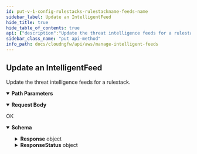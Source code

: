 ```yaml
---
id: put-v-1-config-rulestacks-rulestackname-feeds-name
sidebar_label: Update an IntelligentFeed
hide_title: true
hide_table_of_contents: true
api: {"description":"Update the threat intelligence feeds for a rulestack.\n","operationId":"put-v1-config-rulestacks-rulestackname-feeds-name","parameters":[{"description":"The name of the rulestack.\n","in":"path","name":"rulestackname","required":true,"schema":{"type":"string"}},{"description":"The name of the feed.\n","in":"path","name":"name","required":true,"schema":{"type":"string"}}],"requestBody":{"content":{"application/json":{"schema":{"additionalProperties":false,"properties":{"AuditComment":{"description":"The intelligent feed audit remarks.\n","maxLength":512,"title":"Auditcomment","type":"string"},"Certificate":{"description":"The threat intelligence feed certificate.\n","title":"Certificate","type":"string"},"Description":{"description":"A description of feed.\n","maxLength":512,"title":"Description","type":"string"},"FeedURL":{"description":"The intelligence feed URL.\n","maxLength":255,"minLength":1,"pattern":"^(http|https)://.+$","title":"Feedurl","type":"string"},"Frequency":{"description":"The frequency of feed refresh.\n","enum":["HOURLY","DAILY"],"title":"Frequency","type":"string"},"Time":{"default":3,"description":"The timestamp of the feed. \n","maximum":23,"minimum":0,"title":"Time","type":"integer"},"Type":{"description":"Type of the feed; category feeds, source feeds, and destination feeds.\n","enum":["IP_LIST","URL_LIST"],"title":"Type","type":"string"},"UpdateToken":{"description":"Refresh the token.\n","title":"Updatetoken","type":"string"}},"required":["FeedURL","Type","Frequency"],"title":"UpdateIntelligentFeedRequest","type":"object"}}}},"responses":{"200":{"content":{"application/json":{"schema":{"additionalProperties":false,"properties":{"Response":{"description":"The API call response.\n","additionalProperties":false,"properties":{"FeedEntry":{"description":"The intelligent feed list entry.\n","additionalProperties":false,"properties":{"AuditComment":{"description":"The intelligent feed audit remarks.\n","title":"Auditcomment","type":"string"},"Certificate":{"description":"The threat intelligence feed certificate.\n","title":"Certificate","type":"string"},"Description":{"description":"A description of feed.\n","title":"Description","type":"string"},"FeedURL":{"description":"The intelligence feed URL.\n","title":"Feedurl","type":"string"},"Frequency":{"description":"The frequency of feed refresh.\n","enum":["HOURLY","DAILY"],"title":"Frequency","type":"string"},"Time":{"description":"The timestamp of the feed. \n","maximum":23,"minimum":0,"title":"Time","type":"integer"},"Type":{"description":"Type of the feed; category feeds, source feeds, and destination feeds.\n","enum":["IP_LIST","URL_LIST"],"title":"Type","type":"string"},"UpdateToken":{"default":"1","description":"Refresh the token.    \n","title":"Updatetoken","type":"string"}},"title":"FeedDetails","type":"object"},"Name":{"description":"Name of the intelligent feed list.    \n","title":"Name","type":"string"},"RuleStackName":{"description":"Name of the rulestack. \n","title":"Rulestackname","type":"string"}},"title":"ResponseData","type":"object"},"ResponseStatus":{"description":"The API call response status.\n","additionalProperties":false,"properties":{"ErrorCode":{"default":0,"description":"Default value of a successful response is 0. Any other number indicates an error code.  \n\n400—HTTP bad request\n* InvalidRequestException—Operation failed due to invalid request. For example, unsupported parameter name or value in the request.\n* LimitExceededException—Operation failed due to violation in limit settings.\n* ThrottlingException—Operation failed due to throttling limitations.\n* AccessDeniedException—You do not have sufficient access to perform this action.\n\n500—Bad request \n* InternalServerError—Your request is valid but Cloud NGFW could not perform the operation due to a system issue.\n* InsufficientCapacityException—AWS currently does not have enough capacity to fulfill your request.\n","title":"Errorcode","type":"integer"},"Reason":{"description":"The error description.   \n","title":"Reason","type":"string"}},"title":"Result","type":"object"}},"title":"UpdateIntelligentFeedResponse","type":"object"}}},"description":"OK"}},"tags":["ManageIntelligentFeeds"],"method":"put","path":"/v1/config/rulestacks/{rulestackname}/feeds/{name}","servers":[{"url":"https://api.us-east-1.aws.cloudngfw.paloaltonetworks.com"}],"jsonRequestBodyExample":{"AuditComment":"string","Certificate":"string","Description":"string","FeedURL":"string","Frequency":"HOURLY","Time":3,"Type":"IP_LIST","UpdateToken":"string"},"info":{"contact":{},"description":"An intelligent feed, also called an external dynamic list, is a list that you or third-parties can host on an external web server. You can specify the Intelligence Feed as the source or destination of your security rule. The NGFW checks the hosted list at hourly or daily intervals, and enforces your security rules based on the latest entries on your list, without requiring you to make any configuration changes.  \n\nFor more information about feeds, see [EDL hosting service](https://docs.paloaltonetworks.com/resources/edl-hosting-service.html).\n\n### Permission Policies\n\n| Action                      | Local Firewall Administrator | Local Rulestack Administrator | Global Rulestack Administrator|\n| --------------------------- | :--------------------------: | :---------------------------: | :---------------------------: |\n| Create Intelligent Feed     | &#9744;                      | **&#9745;**                   | **&#9745;**                   |\n| Delete Intelligent Feed     | &#9744;                      | **&#9745;**                   | **&#9745;**                   |                        \n| Update Intelligent Feed     | &#9744;                      | **&#9745;**                   | **&#9745;**                   |  \n| Describe Intelligent Feed   | **&#9745;**                  | **&#9745;**                   | **&#9745;**                   |\n","title":"Manage Intelligent Feeds","version":"1.0.0"},"postman":{"name":"Update an IntelligentFeed","description":{"content":"Update the threat intelligence feeds for a rulestack.\n","type":"text/plain"},"url":{"path":["v1","config","rulestacks",":rulestackname","feeds",":name"],"host":["{{baseUrl}}"],"query":[],"variable":[{"disabled":false,"description":{"content":"(Required) The name of the rulestack.\n","type":"text/plain"},"type":"any","value":"","key":"rulestackname"},{"disabled":false,"description":{"content":"(Required) The name of the feed.\n","type":"text/plain"},"type":"any","value":"","key":"name"}]},"header":[{"key":"Content-Type","value":"application/json"},{"key":"Accept","value":"application/json"}],"method":"PUT","body":{"mode":"raw","raw":"\"\"","options":{"raw":{"language":"json"}}}}}
sidebar_class_name: "put api-method"
info_path: docs/cloudngfw/api/aws/manage-intelligent-feeds
---
```



## Update an IntelligentFeed



Update the threat intelligence feeds for a rulestack.


<details style={{"marginBottom":"1rem"}} data-collapsed={false} open={true}><summary style={{}}><strong>Path Parameters</strong></summary><div><ul><ParamsItem className={"paramsItem"} param={{"description":"The name of the rulestack.\n","in":"path","name":"rulestackname","required":true,"schema":{"type":"string"}}}></ParamsItem><ParamsItem className={"paramsItem"} param={{"description":"The name of the feed.\n","in":"path","name":"name","required":true,"schema":{"type":"string"}}}></ParamsItem></ul></div></details><MimeTabs><TabItem label={"application/json"} value={"application/json-schema"}><details style={{}} data-collapsed={false} open={true}><summary style={{"textAlign":"left"}}><strong>Request Body</strong></summary><div style={{"textAlign":"left","marginLeft":"1rem"}}></div><ul style={{"marginLeft":"1rem"}}><SchemaItem collapsible={false} name={"AuditComment"} required={false} schemaDescription={"The intelligent feed audit remarks.\n"} schemaName={"Auditcomment"} qualifierMessage={"**Possible values:** `<= 512 characters`"} defaultValue={undefined}></SchemaItem><SchemaItem collapsible={false} name={"Certificate"} required={false} schemaDescription={"The threat intelligence feed certificate.\n"} schemaName={"Certificate"} qualifierMessage={undefined} defaultValue={undefined}></SchemaItem><SchemaItem collapsible={false} name={"Description"} required={false} schemaDescription={"A description of feed.\n"} schemaName={"Description"} qualifierMessage={"**Possible values:** `<= 512 characters`"} defaultValue={undefined}></SchemaItem><SchemaItem collapsible={false} name={"FeedURL"} required={true} schemaDescription={"The intelligence feed URL.\n"} schemaName={"Feedurl"} qualifierMessage={"**Possible values:** `non-empty` and `<= 255 characters`, Value must match regular expression `^(http|https)://.+$`"} defaultValue={undefined}></SchemaItem><SchemaItem collapsible={false} name={"Frequency"} required={true} schemaDescription={"The frequency of feed refresh.\n"} schemaName={"Frequency"} qualifierMessage={"**Possible values:** [`HOURLY`, `DAILY`]"} defaultValue={undefined}></SchemaItem><SchemaItem collapsible={false} name={"Time"} required={false} schemaDescription={"The timestamp of the feed. \n"} schemaName={"Time"} qualifierMessage={"**Possible values:** `<= 23`"} defaultValue={3}></SchemaItem><SchemaItem collapsible={false} name={"Type"} required={true} schemaDescription={"Type of the feed; category feeds, source feeds, and destination feeds.\n"} schemaName={"Type"} qualifierMessage={"**Possible values:** [`IP_LIST`, `URL_LIST`]"} defaultValue={undefined}></SchemaItem><SchemaItem collapsible={false} name={"UpdateToken"} required={false} schemaDescription={"Refresh the token.\n"} schemaName={"Updatetoken"} qualifierMessage={undefined} defaultValue={undefined}></SchemaItem></ul></details></TabItem></MimeTabs><div><ApiTabs><TabItem label={"200"} value={"200"}><div>

OK

</div><div><MimeTabs groupId={"mime-type"}><TabItem label={"application/json"} value={"application/json"}><SchemaTabs groupId={"schema-tabs"}><TabTtem label={"Schema"} value={"Schema"}><details style={{}} data-collapsed={false} open={true}><summary style={{"textAlign":"left"}}><strong>Schema</strong></summary><div style={{"textAlign":"left","marginLeft":"1rem"}}></div><ul style={{"marginLeft":"1rem"}}><SchemaItem collapsible={true} className={"schemaItem"}><details style={{}}><summary style={{}}><strong>Response</strong><span style={{"opacity":"0.6"}}> object</span></summary><div style={{"marginLeft":"1rem"}}><div style={{"marginTop":".5rem","marginBottom":".5rem"}}>

The API call response.


</div><SchemaItem collapsible={true} className={"schemaItem"}><details style={{}}><summary style={{}}><strong>FeedEntry</strong><span style={{"opacity":"0.6"}}> object</span></summary><div style={{"marginLeft":"1rem"}}><div style={{"marginTop":".5rem","marginBottom":".5rem"}}>

The intelligent feed list entry.


</div><SchemaItem collapsible={false} name={"AuditComment"} required={false} schemaDescription={"The intelligent feed audit remarks.\n"} schemaName={"Auditcomment"} qualifierMessage={undefined} defaultValue={undefined}></SchemaItem><SchemaItem collapsible={false} name={"Certificate"} required={false} schemaDescription={"The threat intelligence feed certificate.\n"} schemaName={"Certificate"} qualifierMessage={undefined} defaultValue={undefined}></SchemaItem><SchemaItem collapsible={false} name={"Description"} required={false} schemaDescription={"A description of feed.\n"} schemaName={"Description"} qualifierMessage={undefined} defaultValue={undefined}></SchemaItem><SchemaItem collapsible={false} name={"FeedURL"} required={false} schemaDescription={"The intelligence feed URL.\n"} schemaName={"Feedurl"} qualifierMessage={undefined} defaultValue={undefined}></SchemaItem><SchemaItem collapsible={false} name={"Frequency"} required={false} schemaDescription={"The frequency of feed refresh.\n"} schemaName={"Frequency"} qualifierMessage={"**Possible values:** [`HOURLY`, `DAILY`]"} defaultValue={undefined}></SchemaItem><SchemaItem collapsible={false} name={"Time"} required={false} schemaDescription={"The timestamp of the feed. \n"} schemaName={"Time"} qualifierMessage={"**Possible values:** `<= 23`"} defaultValue={undefined}></SchemaItem><SchemaItem collapsible={false} name={"Type"} required={false} schemaDescription={"Type of the feed; category feeds, source feeds, and destination feeds.\n"} schemaName={"Type"} qualifierMessage={"**Possible values:** [`IP_LIST`, `URL_LIST`]"} defaultValue={undefined}></SchemaItem><SchemaItem collapsible={false} name={"UpdateToken"} required={false} schemaDescription={"Refresh the token.    \n"} schemaName={"Updatetoken"} qualifierMessage={undefined} defaultValue={"1"}></SchemaItem></div></details></SchemaItem><SchemaItem collapsible={false} name={"Name"} required={false} schemaDescription={"Name of the intelligent feed list.    \n"} schemaName={"Name"} qualifierMessage={undefined} defaultValue={undefined}></SchemaItem><SchemaItem collapsible={false} name={"RuleStackName"} required={false} schemaDescription={"Name of the rulestack. \n"} schemaName={"Rulestackname"} qualifierMessage={undefined} defaultValue={undefined}></SchemaItem></div></details></SchemaItem><SchemaItem collapsible={true} className={"schemaItem"}><details style={{}}><summary style={{}}><strong>ResponseStatus</strong><span style={{"opacity":"0.6"}}> object</span></summary><div style={{"marginLeft":"1rem"}}><div style={{"marginTop":".5rem","marginBottom":".5rem"}}>

The API call response status.


</div><SchemaItem collapsible={false} name={"ErrorCode"} required={false} schemaDescription={"Default value of a successful response is 0. Any other number indicates an error code.  \n\n400—HTTP bad request\n* InvalidRequestException—Operation failed due to invalid request. For example, unsupported parameter name or value in the request.\n* LimitExceededException—Operation failed due to violation in limit settings.\n* ThrottlingException—Operation failed due to throttling limitations.\n* AccessDeniedException—You do not have sufficient access to perform this action.\n\n500—Bad request \n* InternalServerError—Your request is valid but Cloud NGFW could not perform the operation due to a system issue.\n* InsufficientCapacityException—AWS currently does not have enough capacity to fulfill your request.\n"} schemaName={"Errorcode"} qualifierMessage={undefined} defaultValue={0}></SchemaItem><SchemaItem collapsible={false} name={"Reason"} required={false} schemaDescription={"The error description.   \n"} schemaName={"Reason"} qualifierMessage={undefined} defaultValue={undefined}></SchemaItem></div></details></SchemaItem></ul></details></TabTtem></SchemaTabs></TabItem></MimeTabs></div></TabItem></ApiTabs></div>
      